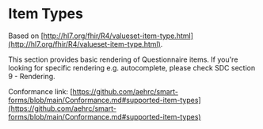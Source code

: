 
<Meta title="ItemType/Overview" />

# Item Types

Based on [http://hl7.org/fhir/R4/valueset-item-type.html](http://hl7.org/fhir/R4/valueset-item-type.html).

This section provides basic rendering of Questionnaire items. If you're looking for specific rendering e.g. autocomplete, please check SDC section 9 - Rendering.

Conformance link: [https://github.com/aehrc/smart-forms/blob/main/Conformance.md#supported-item-types](https://github.com/aehrc/smart-forms/blob/main/Conformance.md#supported-item-types)

